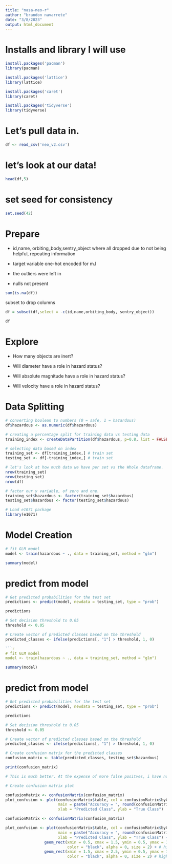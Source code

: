 ```yaml
---
title: "nasa-neo-r"
author: "brandon navarrete"
date: "3/8/2023"
output: html_document
---
```

# Installs and library I will use
```r
install.packages('pacman')
library(pacman)

install.packages('lattice')
library(lattice)

install.packages('caret')
library(caret)

install.packages('tidyverse')
library(tidyverse)
```

# Let's pull data in. 

```r
df <- read_csv('neo_v2.csv')
```
# let's look at our data!
```r
head(df,5)
```

# set seed for consistency
```r
set.seed(42)
```

# Prepare

* id,name, orbiting_body,sentry_object where all dropped due to not being helpful, repeating information

* target variable one-hot encoded for m.l

* the outliers were left in

* nulls not present


```r
sum(is.na(df))
```
subset to drop columns
```r
df = subset(df,select = -c(id,name,orbiting_body, sentry_object))
```
```r
df
```

# Explore

* How many objects are inert?

* Will diameter have a role in hazard status?

* Will absolute magnitude have a role in hazard status?

* Will velocity have a role in hazard status?

# Data Splitting

```r
# converting boolean to numbers (0 = safe, 1 = hazardous)
df$hazardous <- as.numeric(df$hazardous)
```

```r
# creating a percentage split for training data vs testing data
training_index <- createDataPartition(df$hazardous, p=0.8, list = FALSE)
```

```r
# selecting data based on index
training_set <- df[training_index,] # train set
testing_set <- df[-training_index,] # train set

```

```r
# let's look at how much data we have per set vs the Whole dataframe.
nrow(training_set) 
nrow(testing_set)
nrow(df)
```
```r
# factor our y variable, of zero and one.
training_set$hazardous <- factor(training_set$hazardous)
testing_set$hazardous <- factor(testing_set$hazardous)
```

```r
# Load e1071 package
library(e1071)
```

# Model Creation
```r
# fit GLM model
model <- train(hazardous ~ ., data = training_set, method = "glm")

```

```r
summary(model)
```
# predict from model
```r
# Get predicted probabilities for the test set
predictions <- predict(model, newdata = testing_set, type = "prob")

```

```r
predictions
```

```r
# Set decision threshold to 0.05
threshold <- 0.05

# Create vector of predicted classes based on the threshold
predicted_classes <- ifelse(predictions[, "1"] > threshold, 1, 0)

```

```r
```r
# fit GLM model
model <- train(hazardous ~ ., data = training_set, method = "glm")

```

```r
summary(model)
```
# predict from model
```r
# Get predicted probabilities for the test set
predictions <- predict(model, newdata = testing_set, type = "prob")

```

```r
predictions
```

```r
# Set decision threshold to 0.05
threshold <- 0.05

# Create vector of predicted classes based on the threshold
predicted_classes <- ifelse(predictions[, "1"] > threshold, 1, 0)

```

```r
# Create confusion matrix for the predicted classes
confusion_matrix <- table(predicted_classes, testing_set$hazardous)
```

```r
print(confusion_matrix)
```
```r
# This is much better. At the expense of more false positves, i have now captured..ALMOST 99%!
```


```r
# Create confusion matrix plot

confusionMatrix <- confusionMatrix(confusion_matrix)
plot_confusion <- plot(confusionMatrix$table, col = confusionMatrix$byClass, 
                       main = paste("Accuracy = ", round(confusionMatrix$overall['Accuracy'], 3)), 
                       xlab = "Predicted Class", ylab = "True Class")
```


```r
confusionMatrix <- confusionMatrix(confusion_matrix)

plot_confusion <- plot(confusionMatrix$table, col = confusionMatrix$byClass, 
                       main = paste("Accuracy = ", round(confusionMatrix$overall['Accuracy'], 3)), 
                       xlab = "Predicted Class", ylab = "True Class") + 
                 geom_rect(xmin = 0.5, xmax = 1.5, ymin = 0.5, ymax = 1.5, fill = "lightgray", 
                           color = "black", alpha = 0, size = 2) + # highlight TN cells
                 geom_rect(xmin = 1.5, xmax = 2.5, ymin = 0.5, ymax = 1.5, fill = "darkgray", 
                           color = "black", alpha = 0, size = 2) # highlight FP cells
```







